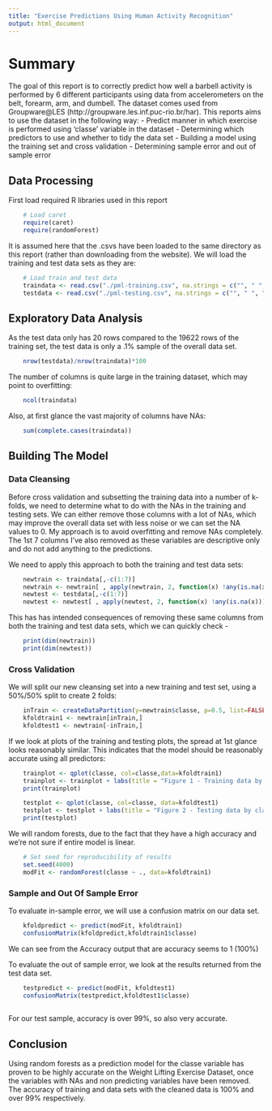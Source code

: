 ```yaml
---
title: "Exercise Predictions Using Human Activity Recognition"
output: html_document
---
```

# Summary
The goal of this report is to correctly predict how well a barbell activity is performed by 6 different participants using data from accelerometers on the belt, forearm, arm, and dumbell.  The dataset comes used from Groupware@LES (http://groupware.les.inf.puc-rio.br/har). This reports aims to use the dataset in the following way:
- Predict manner in which exercise is performed using 'classe' variable in the dataset
- Determining which predictors to use and whether to tidy the data set
- Building a model using the training set and cross validation
- Determining sample error and out of sample error

## Data Processing
First load required R libraries used in this report
```r
    # Load caret
    require(caret)
    require(randomForest)
```
It is assumed here that the .csvs have been loaded to the same directory as this report (rather than downloading from the website). We will load the training and test data sets as they are:
```r
    # Load train and test data
    traindata <- read.csv("./pml-training.csv", na.strings = c("", " ", "NA", "#DIV/0!"))
    testdata <- read.csv("./pml-testing.csv", na.strings = c("", " ", "NA", "#DIV/0!"))
```

## Exploratory Data Analysis
As the test data only has 20 rows compared to the 19622 rows of the training set, the test data is only a .1% sample of the overall data set.

```r
    nrow(testdata)/nrow(traindata)*100
```

The number of columns is quite large in the training dataset, which may point to overfitting:
```r
    ncol(traindata)
```

Also, at first glance the vast majority of columns have NAs:
```r
    sum(complete.cases(traindata))
```

## Building The Model
### Data Cleansing  
Before cross validation and subsetting the training data into a number of k-folds, 
we need to determine what to do with the NAs in the training and testing sets. 
We can either remove those columns with a lot of NAs, which may improve the 
overall data set with less noise or we can set the NA values to 0. 
My approach is to avoid overfitting and remove NAs completely. The 1st 7 columns I've
also removed as these variables are descriptive only and do not add anything 
to the predictions.

We need to apply this approach to both the training and test data sets:

```r
    newtrain <- traindata[,-c(1:7)]
    newtrain <- newtrain[ , apply(newtrain, 2, function(x) !any(is.na(x)))]
    newtest <- testdata[,-c(1:7)]
    newtest <- newtest[ , apply(newtest, 2, function(x) !any(is.na(x)))]
```


This has has intended consequences of removing these same columns from both 
the training and test data sets, which we can quickly check - 
```r
    print(dim(newtrain))
    print(dim(newtest))
```

### Cross Validation
We will split our new cleansing set into a new training and test set, 
using a 50%/50% split to create 2 folds:

```r
    inTrain <- createDataPartition(y=newtrain$classe, p=0.5, list=FALSE)
    kfoldtrain1 <- newtrain[inTrain,]
    kfoldtest1 <- newtrain[-inTrain,]
```

If we look at plots of the training and testing plots, the spread at 1st glance 
looks reasonably similar. This indicates that the model should be reasonably 
accurate using all predictors:
    
```r
    trainplot <- qplot(classe, col=classe,data=kfoldtrain1)
    trainplot <- trainplot + labs(title = "Figure 1 - Training data by classe")
    print(trainplot)
```

```r
    testplot <- qplot(classe, col=classe, data=kfoldtest1)
    testplot <- testplot + labs(title = "Figure 2 - Testing data by classe")
    print(testplot)
```

We will random forests, due to the fact that they have a high accuracy
and we're not sure if entire model is linear.

```r
    # Set seed for reproducibility of results
    set.seed(4000) 
    modFit <- randomForest(classe ~ ., data=kfoldtrain1)
```

### Sample and Out Of Sample Error
To evaluate in-sample error, we will use a confusion matrix on our data set.

```r
    kfoldpredict <- predict(modFit, kfoldtrain1)
    confusionMatrix(kfoldpredict,kfoldtrain1$classe) 
```

We can see from the Accuracy output that are accuracy seems to 1 (100%)

To evaluate the out of sample error, we look at the results returned from the
test data set.

```r
    testpredict <- predict(modFit, kfoldtest1)
    confusionMatrix(testpredict,kfoldtest1$classe)
    
```

For our test sample, accuracy is over 99%, so also very accurate.

## Conclusion
Using random forests as a prediction model for the classe variable has proven to be highly accurate on the Weight Lifting Exercise Dataset, once the variables with NAs and non predicting variables have been removed. The accuracy of training and data sets with the cleaned data is 100% and over 99% respectively.

